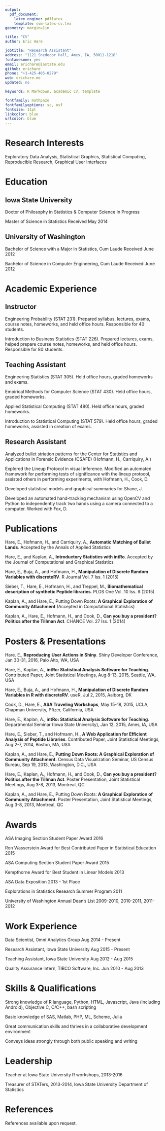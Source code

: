 ```yaml
---
output: 
  pdf_document:
    latex_engine: pdflatex
    template: svm-latex-cv.tex
geometry: margin=1in

title: "CV"
author: Eric Hare

jobtitle: "Research Assistant"
address: "1121 Snedecor Hall, Ames, IA, 50011-1210"
fontawesome: yes
email: erichare@iastate.edu
github: erichare
phone: "+1-425-405-0279"
web: erichare.me
updated: no

keywords: R Markdown, academic CV, template

fontfamily: mathpazo
fontfamilyoptions: sc, osf
fontsize: 11pt
linkcolor: blue
urlcolor: blue
---
```


# Research Interests

Exploratory Data Analysis, Statistical Graphics, Statistical Computing, Reproducible Research, Graphical User Interfaces

# Education

## Iowa State University

Doctor of Philosophy in Statistics & Computer Science \hfill In Progress

Master of Science in Statistics \hfill Received May 2014

## University of Washington

Bachelor of Science with a Major in Statistics, Cum Laude \hfill Received June 2012

Bachelor of Science in Computer Engineering, Cum Laude \hfill Received June 2012

# Academic Experience

## Instructor

Engineering Probability (STAT 231). Prepared syllabus, lectures, exams, course notes, homeworks, and held office hours. Responsible for 40 students.

Introduction to Business Statistics (STAT 226). Prepared lectures, exams, helped prepare course notes, homeworks, and held office hours. Responsible for 80 students.

## Teaching Assistant

Engineering Statistics (STAT 305). Held office hours, graded homeworks and exams.

Empirical Methods for Computer Science (STAT 430). Held office hours, graded homeworks.

Applied Statistical Computing (STAT 480). Held office hours, graded homeworks.

Introduction to Statistical Computing (STAT 579). Held office hours, graded homeworks, assisted in creation of exams.

## Research Assistant

Analyzed bullet striation patterns for the Center for Statistics and Applications in Forensic Evidence (CSAFE) (Hofmann, H., Carriquiry, A.)

Explored the Lineup Protocol in visual inference. Modified an automated framework for performing tests of significance with the lineup protocol, assisted others in performing experiments, with Hofmann, H., Cook, D.

Developed statistical models and graphical summaries for Shane, J.

Developed an automated hand-tracking mechanism using OpenCV and Python to independently track two hands using a camera connected to a computer. Worked with Fox, D.

# Publications

Hare, E., Hofmann, H., and Carriquiry, A., **Automatic Matching of Bullet Lands**. Accepted by the Annals of Applied Statistics

Hare, E., and Kaplan, A., **Introductory Statistics with intRo**. Accepted by the Journal of Computational and Graphical Statistics

Hare, E., Buja, A., and Hofmann, H., **Manipulation of Discrete Random Variables with discreteRV**. R Journal Vol. 7 Iss. 1 (2015)

Sieber, T., Hare, E., Hofmann, H., and Treppel, M., **Biomathematical description of synthetic Peptide libraries**. PLOS One Vol. 10 Iss. 6 (2015)

Kaplan, A., and Hare, E., Putting Down Roots: **A Graphical Exploration of Community Attachment** (Accepted in Computational Statistics)

Kaplan, A., Hare, E., Hofmann, H., and Cook, D., **Can you buy a president? Politics after the Tillman Act**. CHANCE Vol. 27 Iss. 1 (2014)

# Posters & Presentations

Hare. E., **Reproducing User Actions in Shiny**. Shiny Developer Conference, Jan 30-31, 2016, Palo Alto, WA, USA

Hare, E., Kaplan, A., **intRo: Statistical Analysis Software for Teaching**. Contributed Paper, Joint Statistical Meetings, Aug 8-13, 2015, Seattle, WA, USA

Hare, E., Buja, A., and Hofmann, H., **Manipulation of Discrete Random Variables in R with discreteRV**. useR, Jul 2, 2015, Aalborg, DK

Cook, D., Hare, E., **ASA Traveling Workshops**, May 15-18, 2015, UCLA, Chapman University, Pfizer, California, USA

Hare, E., Kaplan, A., **intRo: Statistical Analysis Software for Teaching**. Departmental Seminar (Iowa State University), Jan 12, 2015, Ames, IA, USA

Hare, E., Sieber, T., and Hofmann, H., **A Web Application for Efficient Analysis of Peptide Libraries**. Contributed Paper, Joint Statistical Meetings, Aug 2-7, 2014, Boston, MA, USA

Kaplan, A., and Hare, E., **Putting Down Roots: A Graphical Exploration of Community Attachment**. Census Data Visualization Seminar, US Census Bureau, Sep 19, 2013, Washington, D.C., USA

Hare, E., Kaplan, A., Hofmann, H., and Cook, D., **Can you buy a president? Politics after the Tillman Act**. Poster Presentation, Joint Statistical Meetings, Aug 3-8, 2013, Montreal, QC

Kaplan, A., and Hare, E., Putting Down Roots: **A Graphical Exploration of Community Attachment**. Poster Presentation, Joint Statistical Meetings, Aug 3-8, 2013, Montreal, QC

# Awards

ASA Imaging Section Student Paper Award 2016

Ron Wasserstein Award for Best Contributed Paper in Statistical Education 2015

ASA Computing Section Student Paper Award 2015

Kempthorne Award for Best Student in Linear Models 2013

ASA Data Exposition 2013 - 1st Place

Explorations in Statistics Research Summer Program 2011

University of Washington Annual Dean's List 2009-2010, 2010-2011, 2011-2012

# Work Experience

Data Scientist, Omni Analytics Group \hfill Aug 2014 - Present

Research Assistant, Iowa State University \hfill Aug 2015 - Present

Teaching Assistant, Iowa State University \hfill Aug 2012 - Aug 2015

Quality Assurance Intern, TIBCO Software, Inc. \hfill Jun 2010 - Aug 2013

# Skills & Qualifications

Strong knowledge of R language, Python, HTML, Javascript, Java (including Android), Objective C, C/C++, bash scripting

Basic knowledge of SAS, Matlab, PHP, ML, Scheme, Julia

Great communication skills and thrives in a collaborative development environment

Conveys ideas strongly through both public speaking and writing

# Leadership

Teacher at Iowa State University R workshops, 2013-2016

Treasurer of STATers, 2013-2014, Iowa State University Department of Statistics

# References

References available upon request.
